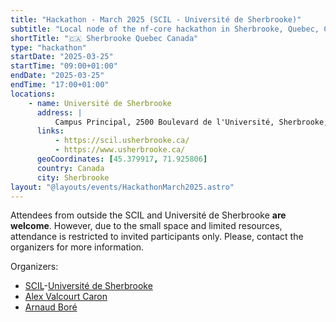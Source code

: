 ```yaml
---
title: "Hackathon - March 2025 (SCIL - Université de Sherbrooke)"
subtitle: "Local node of the nf-core hackathon in Sherbrooke, Quebec, Canada"
shortTitle: "🇨🇦 Sherbrooke Quebec Canada"
type: "hackathon"
startDate: "2025-03-25"
startTime: "09:00+01:00"
endDate: "2025-03-25"
endTime: "17:00+01:00"
locations:
    - name: Université de Sherbrooke
      address: |
          Campus Principal, 2500 Boulevard de l'Université, Sherbrooke, QC J1K 2R1, Canada
      links:
          - https://scil.usherbrooke.ca/
          - https://www.usherbrooke.ca/
      geoCoordinates: [45.379917, 71.925806]
      country: Canada
      city: Sherbrooke
layout: "@layouts/events/HackathonMarch2025.astro"
---
```


Attendees from outside the SCIL and Université de Sherbrooke **are welcome**. However, due to
the small space and limited resources, attendance is restricted to invited participants only.
Please, contact the organizers for more information.

Organizers:

-   [SCIL](https://scil.usherbrooke.ca/)-[Université de Sherbrooke](https://usherbrooke.ca/)
-   [<i class="fab fa-slack"></i> Alex Valcourt Caron](https://nfcore.slack.com/team/U06DEAUN85D)
-   [<i class="fab fa-slack"></i> Arnaud Boré](https://nfcore.slack.com/team/U0749LM7406)
